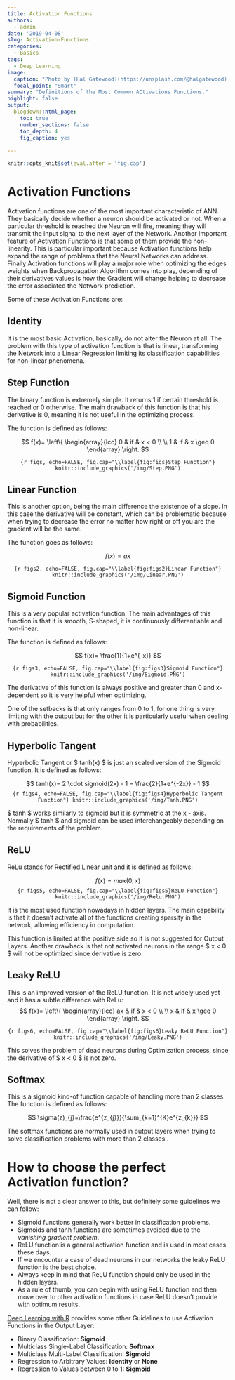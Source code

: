 ```yaml
---
title: Activation Functions
authors: 
  - admin
date: '2019-04-08'
slug: Activation-Functions
categories:
  - Basics
tags:
  - Deep Learning
image:
  caption: "Photo by [Hal Gatewood](https://unsplash.com/@halgatewood) on Unsplash"
  focal_point: "Smart"
summary: "Definitions of the Most Common ACtivations Functions."
highlight: false
output:
  blogdown::html_page:
    toc: true
    number_sections: false
    toc_depth: 4
    fig_caption: yes
    
---
```


```r
knitr::opts_knit$set(eval.after = 'fig.cap')
```

# Activation Functions

Activation functions are one of the most important characteristic of ANN. They basically decide whether a neuron should be activated or not. When a particular threshold is reached the Neuron will fire, meaning they will transmit the input signal to the next layer of the Network. 
Another Important feature of Activation Functions is that some of them provide the non-linearity. This is particular important because Activation functions help expand the range of problems that the Neural Networks can address. 
Finally Activation functions will play a major role when optimizing the edges weights when Backpropagation Algorithm comes into play, depending of their derivatives values is how the Gradient will change helping to decrease the error associated the Network prediction.

Some of these Activation Functions are:

## Identity

It is the most basic Activation, basically, do not alter the Neuron at all. The problem with this type of activation function is that is linear, transforming the Network into a Linear Regression limiting its classification capabilities for non-linear phenomena.

## Step Function

The binary function is extremely simple. It returns 1 if certain threshold is reached or 0 otherwise. The main drawback of this function is that his derivative is 0, meaning it is not useful in the optimizing process.

The function is defined as follows:

$$ f(x)= \left\{ \begin{array}{lcc}
             0 &   if  & x < 0 \\
             \\ 1 &  if  & x \geq 0 
             \end{array}
   \right. $$
   
<center>
```{r figs, echo=FALSE, fig.cap="\\label{fig:figs}Step Function"}
knitr::include_graphics('/img/Step.PNG')
```
</center>
   
## Linear Function

This is another option, being the main difference the existence of a slope. In this case the derivative will be constant, which can be problematic because when trying to decrease the error no matter how right or off you are the gradient will be the same.

The function goes as follows:

$$ f(x) = a x $$

<center>
```{r figs2, echo=FALSE, fig.cap="\\label{fig:figs2}Linear Function"}
knitr::include_graphics('/img/Linear.PNG')
```
</center>

## Sigmoid Function

This is a very popular activation function. The main advantages of this function is that it is smooth, S-shaped, it is continuously differentiable and non-linear. 

The function is defined as follows:

$$ f(x)= \frac{1}{1+e^{-x}} $$

<center>
```{r figs3, echo=FALSE, fig.cap="\\label{fig:figs3}Sigmoid Function"}
knitr::include_graphics('/img/Sigmoid.PNG')
```
</center>

The derivative of this function is always positive and greater than 0 and x-dependent so it is very helpful when optimizing.

One of the setbacks is that only ranges from 0 to 1, for one thing is very limiting with the output but for the other it is particularly useful when dealing with probabilities.

## Hyperbolic Tangent

Hyperbolic Tangent or $ tanh(x) $ is just an scaled version of the Sigmoid function. It is defined as follows:

$$ tanh(x)= 2 \cdot sigmoid(2x) - 1 = \frac{2}{1+e^{-2x}} - 1 $$
<center>
```{r figs4, echo=FALSE, fig.cap="\\label{fig:figs4}Hyperbolic Tangent Function"}
knitr::include_graphics('/img/Tanh.PNG')
```
</center>

$ tanh $ works similarly to sigmoid but it is symmetric at the x - axis. Normally $ tanh $ and sigmoid can be used interchangeably depending on the requirements of the problem.

## ReLU

ReLu stands for Rectified Linear unit and it is defined as follows:

$$ f(x)= max(0,x) $$
<center>
```{r figs5, echo=FALSE, fig.cap="\\label{fig:figs5}ReLU Function"}
knitr::include_graphics('/img/Relu.PNG')
```
</center>

It is the most used function nowadays in hidden layers. The main capability is that it doesn't activate all of the functions creating sparsity in the network, allowing efficiency in computation. 

This function is limited at the positive side so it is not suggested for Output Layers. Another drawback is that not activated neurons in the range $ x < 0 $ will not be optimized since derivative is zero.

## Leaky ReLU

This is an improved version of the ReLU function. It is not widely used yet and it has a subtle difference with ReLu:
$$ f(x)= \left\{ \begin{array}{lcc}
             ax &   if  & x < 0 \\
             \\ x &  if  & x \geq 0 
             \end{array}
   \right. $$
   
<center>
```{r figs6, echo=FALSE, fig.cap="\\label{fig:figs6}Leaky ReLU Function"}
knitr::include_graphics('/img/Leaky.PNG')
```
</center>
   
This solves the problem of dead neurons during Optimization process, since the derivative of $ x < 0 $ is not zero.

## Softmax
This is a sigmoid kind-of function capable of handling more than 2 classes. The function is defined as follows:

$$ \sigma(z)_{j}=\frac{e^{z_{j}}}{\sum_{k=1}^{K}e^{z_{k}}} $$

The softmax functions are normally used in output layers when trying to solve classification problems with more than 2 classes..

# How to choose the perfect Activation function?

Well, there is not a clear answer to this, but definitely some guidelines we can follow:

+ Sigmoid functions generally work better in classification problems.
+ Sigmoids and tanh functions are sometimes avoided due to the _vanishing gradient problem_.
+ ReLU function is a general activation function and is used in most cases these days.
+ If we encounter a case of dead neurons in our networks the leaky ReLU function is the best choice.
+ Always keep in mind that ReLU function should only be used in the hidden layers.
+ As a rule of thumb, you can begin with using ReLU function and then move over to other activation functions in case ReLU doesn’t provide with optimum results.

[Deep Learning with R](https://www.manning.com/books/deep-learning-with-r) provides some other Guidelines to use Activation Functions in the Output Layer:

+ Binary Classification: **Sigmoid**
+ Multiclass Single-Label Classification: **Softmax**
+ Multiclass Multi-Label Classification: **Sigmoid**
+ Regression to Arbitrary Values: **Identity** or **None**
+ Regression to Values between 0 to 1: **Sigmoid**


